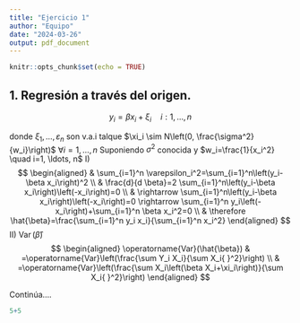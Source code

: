 ```yaml
---
title: "Ejercicio 1"
author: "Equipo"
date: "2024-03-26"
output: pdf_document
---
```


```r
knitr::opts_chunk$set(echo = TRUE)
```


## 1. Regresión a través del origen. 

$$y_i=\beta x_i+\xi_i \quad i: 1, \ldots, n$$

donde $\xi_1, \ldots, \varepsilon_n$ son v.a.i talque $\xi_i \sim N\left(0, \frac{\sigma^2}{w_i}\right)$ $\forall i=1, \ldots, n$
Suponiendo $\sigma^2$ conocida y $w_i=\frac{1}{x_i^2} \quad i=1, \ldots, n$
I)
$$
\begin{aligned}
& \sum_{i=1}^n \varepsilon_i^2=\sum_{i=1}^n\left(y_i-\beta x_i\right)^2 \\
& \frac{d}{d \beta}=2 \sum_{i=1}^n\left(y_i-\beta x_i\right)\left(-x_i\right)=0 \\
& \rightarrow \sum_{i=1}^n\left(y_i-\beta x_i\right)\left(-x_i\right)=0 \rightarrow \sum_{i=1}^n y_i\left(-x_i\right)+\sum_{i=1}^n \beta x_i^2=0 \\
& \therefore \hat{\beta}=\frac{\sum_{i=1}^n y_i x_i}{\sum_{i=1}^n x_i^2}
\end{aligned}
$$
II) $\operatorname{Var}(\hat{\beta})$
$$
\begin{aligned}
\operatorname{Var}(\hat{\beta}) & =\operatorname{Var}\left(\frac{\sum Y_i X_i}{\sum X_i{ }^2}\right) \\
& =\operatorname{Var}\left(\frac{\sum X_i\left(\beta X_i+\xi_i\right)}{\sum X_i{ }^2}\right)
\end{aligned}
$$

Continúa....

```r
5+5
```


